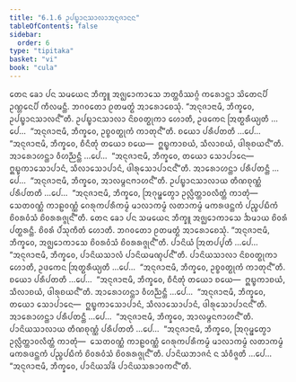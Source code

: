 ```yaml
---
title: "6.1.6 ᩏᨸᨭ᩠ᨮᩣᨶᩈᩣᩃᩣᩋᨶᩩᨩᩣᨶᨶ"
tableOfContents: false
sidebar:
  order: 6
type: "tipitaka"
basket: "vi"
book: "cula"
---
```



<DynamicBreadcrumb />

<Division number="301" book="cula">

<Paragraph number="1300" book="cula">
ᨲᩮᨶ ᨡᩮᩣ ᨸᨶ ᩈᨾᨿᩮᨶ ᨽᩥᨠ᩠ᨡᩪ ᩋᨩ᩠ᨫᩮᩣᨠᩣᩈᩮ ᨽᨲ᩠ᨲᩅᩥᩔᨣ᩠ᨣᩴ ᨠᩁᩮᩣᨶ᩠ᨲᩣ ᩈᩦᨲᩮᨶᨸᩥ ᩏᨱ᩠ᩉᩮᨶᨸᩥ ᨠᩥᩃᨾᨶ᩠ᨲᩥ. ᨽᨣᩅᨲᩮᩣ ᩑᨲᨾᨲ᩠ᨳᩴ ᩋᩣᩁᩮᩣᨧᩮᩈᩩᩴ. “ᩋᨶᩩᨩᩣᨶᩣᨾᩥ, ᨽᩥᨠ᩠ᨡᩅᩮ, ᩏᨸᨭ᩠ᨮᩣᨶᩈᩣᩃᨶ᩺”ᨲᩥ. ᩏᨸᨭ᩠ᨮᩣᨶᩈᩣᩃᩣ ᨶᩦᨧᩅᨲ᩠ᨳᩩᨠᩣ ᩉᩮᩣᨲᩥ, ᩏᨴᨠᩮᨶ ᩒᨲ᩠ᨳᩁᩥᨿ᩠ᨿᨲᩥ …ᨸᩮ…  “ᩋᨶᩩᨩᩣᨶᩣᨾᩥ, ᨽᩥᨠ᩠ᨡᩅᩮ, ᩏᨧ᩠ᨧᩅᨲ᩠ᨳᩩᨠᩴ ᨠᩣᨲᩩᨶ᩺”ᨲᩥ. ᨧᨿᩮᩣ ᨸᩁᩥᨸᨲᨲᩥ …ᨸᩮ…  “ᩋᨶᩩᨩᩣᨶᩣᨾᩥ, ᨽᩥᨠ᩠ᨡᩅᩮ, ᨧᩥᨶᩥᨲᩩᩴ ᨲᨿᩮᩣ ᨧᨿᩮ—  ᩍᨭ᩠ᨮᨠᩣᨧᨿᩴ, ᩈᩥᩃᩣᨧᨿᩴ, ᨴᩤᩁᩩᨧᨿᨶ᩺”ᨲᩥ. ᩋᩣᩁᩮᩣᩉᨶ᩠ᨲᩣ ᩅᩥᩉᨬ᩠ᨬᨶ᩠ᨲᩥ …ᨸᩮ…  “ᩋᨶᩩᨩᩣᨶᩣᨾᩥ, ᨽᩥᨠ᩠ᨡᩅᩮ, ᨲᨿᩮᩣ ᩈᩮᩣᨸᩣᨶᩮ—  ᩍᨭ᩠ᨮᨠᩣᩈᩮᩣᨸᩣᨶᩴ, ᩈᩥᩃᩣᩈᩮᩣᨸᩣᨶᩴ, ᨴᩤᩁᩩᩈᩮᩣᨸᩣᨶᨶ᩺”ᨲᩥ. ᩋᩣᩁᩮᩣᩉᨶ᩠ᨲᩣ ᨸᩁᩥᨸᨲᨶ᩠ᨲᩥ …ᨸᩮ…  “ᩋᨶᩩᨩᩣᨶᩣᨾᩥ, ᨽᩥᨠ᩠ᨡᩅᩮ, ᩋᩣᩃᨾ᩠ᨻᨶᨻᩣᩉᨶ᩺”ᨲᩥ. ᩏᨸᨭ᩠ᨮᩣᨶᩈᩣᩃᩣᨿ ᨲᩥᨱᨧᩩᨱ᩠ᨱᩴ ᨸᩁᩥᨸᨲᨲᩥ …ᨸᩮ…  “ᩋᨶᩩᨩᩣᨶᩣᨾᩥ, ᨽᩥᨠ᩠ᨡᩅᩮ, ᩒᨣᩩᨾ᩠ᨹᩮᨲ᩠ᩅᩣ ᩏᩃᩖᩥᨲ᩠ᨲᩣᩅᩃᩥᨲ᩠ᨲᩴ ᨠᩣᨲᩩᩴ—  ᩈᩮᨲᩅᨱ᩠ᨱᩴ ᨠᩣᩊᩅᨱ᩠ᨱᩴ ᨣᩮᩁᩩᨠᨸᩁᩥᨠᨾ᩠ᨾᩴ ᨾᩣᩃᩣᨠᨾ᩠ᨾᩴ ᩃᨲᩣᨠᨾ᩠ᨾᩴ ᨾᨠᩁᨴᨶ᩠ᨲᨠᩴ ᨸᨬ᩠ᨧᨸᨭᩥᨠᩴ ᨧᩦᩅᩁᩅᩴᩈᩴ ᨧᩦᩅᩁᩁᨩ᩠ᨩᩩᨶ᩺”ᨲᩥ.
</Paragraph>

<Paragraph number="1301" book="cula">
ᨲᩮᨶ ᨡᩮᩣ ᨸᨶ ᩈᨾᨿᩮᨶ ᨽᩥᨠ᩠ᨡᩪ ᩋᨩ᩠ᨫᩮᩣᨠᩣᩈᩮ ᨨᨾᩣᨿ ᨧᩦᩅᩁᩴ ᨸᨲ᩠ᨳᩁᨶ᩠ᨲᩥ. ᨧᩦᩅᩁᩴ ᨸᩴᩈᩩᨠᩥᨲᩴ ᩉᩮᩣᨲᩥ. ᨽᨣᩅᨲᩮᩣ ᩑᨲᨾᨲ᩠ᨳᩴ ᩋᩣᩁᩮᩣᨧᩮᩈᩩᩴ. “ᩋᨶᩩᨩᩣᨶᩣᨾᩥ, ᨽᩥᨠ᩠ᨡᩅᩮ, ᩋᨩ᩠ᨫᩮᩣᨠᩣᩈᩮ ᨧᩦᩅᩁᩅᩴᩈᩴ ᨧᩦᩅᩁᩁᨩ᩠ᨩᩩᨶ᩺”ᨲᩥ. ᨸᩣᨶᩦᨿᩴ ᩒᨲᨸ᩠ᨸᨲᩥ …ᨸᩮ…  “ᩋᨶᩩᨩᩣᨶᩣᨾᩥ, ᨽᩥᨠ᩠ᨡᩅᩮ, ᨸᩣᨶᩦᨿᩈᩣᩃᩴ ᨸᩣᨶᩦᨿᨾᨱ᩠ᨯᨸᨶ᩺”ᨲᩥ. ᨸᩣᨶᩦᨿᩈᩣᩃᩣ ᨶᩦᨧᩅᨲ᩠ᨳᩩᨠᩣ ᩉᩮᩣᨲᩥ, ᩏᨴᨠᩮᨶ ᩒᨲ᩠ᨳᩁᩥᨿ᩠ᨿᨲᩥ …ᨸᩮ…  “ᩋᨶᩩᨩᩣᨶᩣᨾᩥ, ᨽᩥᨠ᩠ᨡᩅᩮ, ᩏᨧ᩠ᨧᩅᨲ᩠ᨳᩩᨠᩴ ᨠᩣᨲᩩᨶ᩺”ᨲᩥ. ᨧᨿᩮᩣ ᨸᩁᩥᨸᨲᨲᩥ …ᨸᩮ…  “ᩋᨶᩩᨩᩣᨶᩣᨾᩥ, ᨽᩥᨠ᩠ᨡᩅᩮ, ᨧᩥᨶᩥᨲᩩᩴ ᨲᨿᩮᩣ ᨧᨿᩮ—  ᩍᨭ᩠ᨮᨠᩣᨧᨿᩴ, ᩈᩥᩃᩣᨧᨿᩴ, ᨴᩤᩁᩩᨧᨿᨶ᩺”ᨲᩥ. ᩋᩣᩁᩮᩣᩉᨶ᩠ᨲᩣ ᩅᩥᩉᨬ᩠ᨬᨶ᩠ᨲᩥ …ᨸᩮ…  “ᩋᨶᩩᨩᩣᨶᩣᨾᩥ, ᨽᩥᨠ᩠ᨡᩅᩮ, ᨲᨿᩮᩣ ᩈᩮᩣᨸᩣᨶᩮ—  ᩍᨭ᩠ᨮᨠᩣᩈᩮᩣᨸᩣᨶᩴ, ᩈᩥᩃᩣᩈᩮᩣᨸᩣᨶᩴ, ᨴᩤᩁᩩᩈᩮᩣᨸᩣᨶᨶ᩺”ᨲᩥ. ᩋᩣᩁᩮᩣᩉᨶ᩠ᨲᩣ ᨸᩁᩥᨸᨲᨶ᩠ᨲᩥ …ᨸᩮ…  “ᩋᨶᩩᨩᩣᨶᩣᨾᩥ, ᨽᩥᨠ᩠ᨡᩅᩮ, ᩋᩣᩃᨾ᩠ᨻᨶᨻᩣᩉᨶ᩺”ᨲᩥ. ᨸᩣᨶᩦᨿᩈᩣᩃᩣᨿ ᨲᩥᨱᨧᩩᨱ᩠ᨱᩴ ᨸᩁᩥᨸᨲᨲᩥ …ᨸᩮ…  “ᩋᨶᩩᨩᩣᨶᩣᨾᩥ, ᨽᩥᨠ᩠ᨡᩅᩮ, ᩒᨣᩩᨾ᩠ᨹᩮᨲ᩠ᩅᩣ ᩏᩃᩖᩥᨲ᩠ᨲᩣᩅᩃᩥᨲ᩠ᨲᩴ ᨠᩣᨲᩩᩴ—  ᩈᩮᨲᩅᨱ᩠ᨱᩴ ᨠᩣᩊᩅᨱ᩠ᨱᩴ ᨣᩮᩁᩩᨠᨸᩁᩥᨠᨾ᩠ᨾᩴ ᨾᩣᩃᩣᨠᨾ᩠ᨾᩴ ᩃᨲᩣᨠᨾ᩠ᨾᩴ ᨾᨠᩁᨴᨶ᩠ᨲᨠᩴ ᨸᨬ᩠ᨧᨸᨭᩥᨠᩴ ᨧᩦᩅᩁᩅᩴᩈᩴ ᨧᩦᩅᩁᩁᨩ᩠ᨩᩩᨶ᩺”ᨲᩥ. ᨸᩣᨶᩦᨿᨽᩣᨩᨶᩴ ᨶ ᩈᩴᩅᩥᨩ᩠ᨩᨲᩥ …ᨸᩮ…  “ᩋᨶᩩᨩᩣᨶᩣᨾᩥ, ᨽᩥᨠ᩠ᨡᩅᩮ, ᨸᩣᨶᩦᨿᩈᩘᨡᩴ ᨸᩣᨶᩦᨿᩈᩁᩣᩅᨠᨶ᩺”ᨲᩥ.
</Paragraph>
</Division>